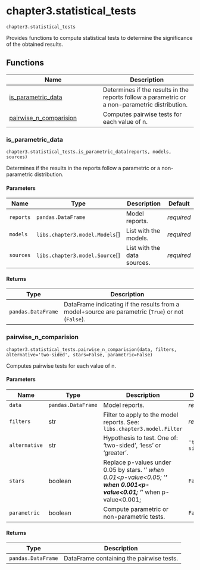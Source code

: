 # chapter3.statistical_tests { #libs.chapter3.statistical_tests }

`chapter3.statistical_tests`

Provides functions to compute statistical tests to determine the significance of the obtained results.

## Functions

| Name | Description |
| --- | --- |
| [is_parametric_data](#libs.chapter3.statistical_tests.is_parametric_data) | Determines if the results in the reports follow a parametric or a non-parametric distribution. |
| [pairwise_n_comparision](#libs.chapter3.statistical_tests.pairwise_n_comparision) | Computes pairwise tests for each value of n. |

### is_parametric_data { #libs.chapter3.statistical_tests.is_parametric_data }

`chapter3.statistical_tests.is_parametric_data(reports, models, sources)`

Determines if the results in the reports follow a parametric or a non-parametric distribution.

#### Parameters

| Name      | Type                             | Description                 | Default    |
|-----------|----------------------------------|-----------------------------|------------|
| `reports` | `pandas.DataFrame`               | Model reports.              | _required_ |
| `models`  | `libs.chapter3.model.Models`\[\] | List with the models.       | _required_ |
| `sources` | `libs.chapter3.model.Source`\[\] | List with the data sources. | _required_ |

#### Returns

| Type               | Description                                                                                       |
|--------------------|---------------------------------------------------------------------------------------------------|
| `pandas.DataFrame` | DataFrame indicating if the results from a model+source are parametric (`True`) or not (`False`). |

### pairwise_n_comparision { #libs.chapter3.statistical_tests.pairwise_n_comparision }

`chapter3.statistical_tests.pairwise_n_comparision(data, filters, alternative='two-sided', stars=False, parametric=False)`

Computes pairwise tests for each value of n.

#### Parameters

| Name          | Type               | Description                                                                                                               | Default       |
|---------------|--------------------|---------------------------------------------------------------------------------------------------------------------------|---------------|
| `data`        | `pandas.DataFrame` | Model reports.                                                                                                            | _required_    |
| `filters`     | str                | Filter to apply to the model reports. See: `libs.chapter3.model.Filter`                                                   | _required_    |
| `alternative` | str                | Hypothesis to test. One of: 'two-sided', 'less' or 'greater'.                                                             | `'two-sided'` |
| `stars`       | boolean            | Replace p-values under 0.05 by stars. '*' when 0.01<p-value<0.05; '**' when 0.001<p-value<0.01; '***' when p-value<0.001; | `False`       |
| `parametric`  | boolean            | Compute parametric or non-parametric tests.                                                                               | `False`       |

#### Returns

| Type               | Description                              |
|--------------------|------------------------------------------|
| `pandas.DataFrame` | DataFrame containing the pairwise tests. |